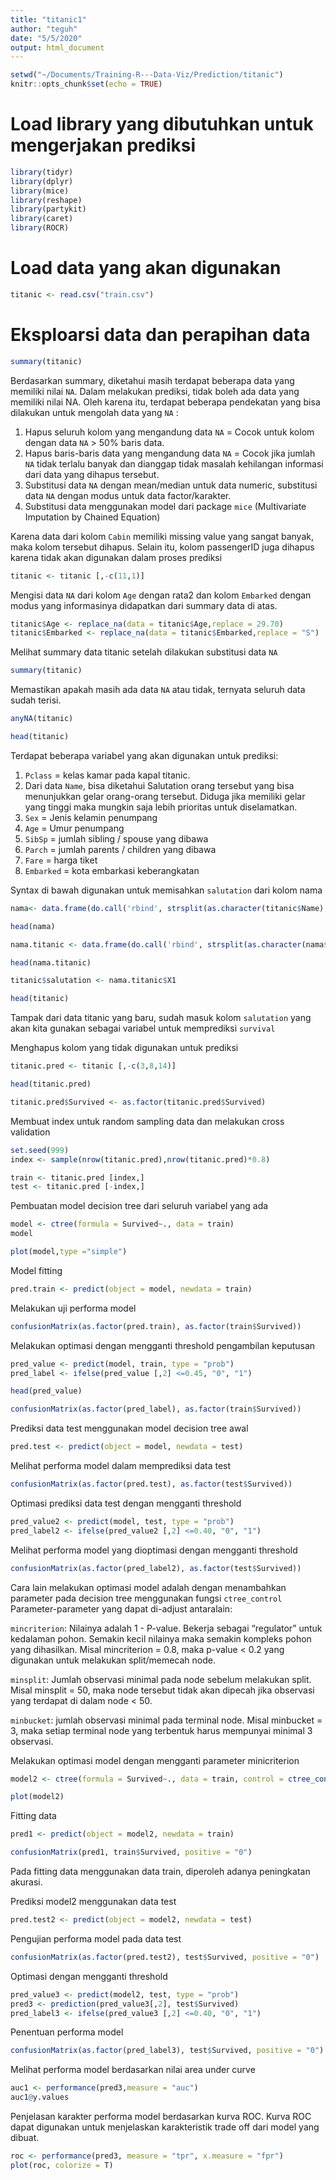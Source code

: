 ```yaml
---
title: "titanic1"
author: "teguh"
date: "5/5/2020"
output: html_document
---
```


```r
setwd("~/Documents/Training-R---Data-Viz/Prediction/titanic")
knitr::opts_chunk$set(echo = TRUE)
```

# Load library yang dibutuhkan untuk mengerjakan prediksi
```r
library(tidyr)
library(dplyr)
library(mice)
library(reshape)
library(partykit)
library(caret)
library(ROCR)
```

# Load data yang akan digunakan
```r
titanic <- read.csv("train.csv")
```


# Eksploarsi data dan perapihan data
```r
summary(titanic)
```
Berdasarkan summary, diketahui masih terdapat beberapa data yang memiliki nilai `NA`. Dalam melakukan prediksi, tidak boleh ada data yang memiliki nilai NA. Oleh karena itu, terdapat beberapa pendekatan yang bisa dilakukan untuk mengolah data yang `NA` :

1. Hapus seluruh kolom yang mengandung data `NA` = Cocok untuk kolom dengan data `NA` > 50% baris data.
2. Hapus baris-baris data yang mengandung data `NA` = Cocok jika jumlah `NA` tidak terlalu banyak dan dianggap tidak masalah kehilangan informasi dari data yang dihapus tersebut.
3. Substitusi data `NA` dengan mean/median untuk data numeric, substitusi data `NA` dengan modus untuk data factor/karakter.
4. Substitusi data menggunakan model dari package `mice` (Multivariate Imputation by Chained Equation)


Karena data dari kolom `Cabin` memiliki missing value yang sangat banyak, maka kolom tersebut dihapus. Selain itu, kolom passengerID juga dihapus karena tidak akan digunakan dalam proses prediksi
```r
titanic <- titanic [,-c(11,1)]
```

Mengisi data `NA` dari kolom `Age` dengan rata2 dan kolom `Embarked` dengan modus yang informasinya didapatkan dari summary data di atas.
```r
titanic$Age <- replace_na(data = titanic$Age,replace = 29.70)
titanic$Embarked <- replace_na(data = titanic$Embarked,replace = "S")
```


Melihat summary data titanic setelah dilakukan substitusi data `NA`
```r
summary(titanic)
```

Memastikan apakah masih ada data `NA` atau tidak, ternyata seluruh data sudah terisi.
```r
anyNA(titanic)
```


```r
head(titanic)
```

Terdapat beberapa variabel yang akan digunakan untuk prediksi:

1. `Pclass` = kelas kamar pada kapal titanic.
2. Dari data `Name`, bisa diketahui Salutation orang tersebut yang bisa menunjukkan gelar orang-orang tersebut. Diduga jika memiliki gelar yang tinggi maka mungkin saja lebih prioritas untuk diselamatkan.
3. `Sex` = Jenis kelamin penumpang
4. `Age` = Umur penumpang
5. `SibSp` = jumlah sibling / spouse yang dibawa
6. `Parch` = jumlah parents / children yang dibawa
7. `Fare` = harga tiket
8. `Embarked` = kota embarkasi keberangkatan


Syntax di bawah digunakan untuk memisahkan `salutation` dari kolom nama
```r
nama<- data.frame(do.call('rbind', strsplit(as.character(titanic$Name),',',fixed=TRUE)))
```

```r
head(nama)
```


```r
nama.titanic <- data.frame(do.call('rbind', strsplit(as.character(nama$X2),'.',fixed=TRUE)))
```

```r
head(nama.titanic)
```


```r
titanic$salutation <- nama.titanic$X1
```

```r
head(titanic)
```
Tampak dari data titanic yang baru, sudah masuk kolom `salutation` yang akan kita gunakan sebagai variabel untuk memprediksi `survival`



Menghapus kolom yang tidak digunakan untuk prediksi
```r
titanic.pred <- titanic [,-c(3,8,14)]
```

```r
head(titanic.pred)
```

```r
titanic.pred$Survived <- as.factor(titanic.pred$Survived)
```


Membuat index untuk random sampling data dan melakukan cross validation
```r
set.seed(999)
index <- sample(nrow(titanic.pred),nrow(titanic.pred)*0.8)
```

```r
train <- titanic.pred [index,]
test <- titanic.pred [-index,]
```


Pembuatan model decision tree dari seluruh variabel yang ada
```r
model <- ctree(formula = Survived~., data = train)
model
```

```r
plot(model,type ="simple")
```

Model fitting
```r
pred.train <- predict(object = model, newdata = train)
```


Melakukan uji performa model
```r
confusionMatrix(as.factor(pred.train), as.factor(train$Survived))
```

Melakukan optimasi dengan mengganti threshold pengambilan keputusan
```r
pred_value <- predict(model, train, type = "prob")
pred_label <- ifelse(pred_value [,2] <=0.45, "0", "1")
```

```r
head(pred_value)
```

```r
confusionMatrix(as.factor(pred_label), as.factor(train$Survived))
```

Prediksi data test menggunakan model decision tree awal
```r
pred.test <- predict(object = model, newdata = test)
```

Melihat performa model dalam memprediksi data test
```r
confusionMatrix(as.factor(pred.test), as.factor(test$Survived))
```



Optimasi prediksi data test dengan mengganti threshold
```r
pred_value2 <- predict(model, test, type = "prob")
pred_label2 <- ifelse(pred_value2 [,2] <=0.40, "0", "1")
```


Melihat performa model yang dioptimasi dengan mengganti threshold
```r
confusionMatrix(as.factor(pred_label2), as.factor(test$Survived))
```

Cara lain melakukan optimasi model adalah dengan menambahkan parameter pada decision tree menggunakan fungsi `ctree_control`
Parameter-parameter yang dapat di-adjust antaralain:

`mincriterion`: Nilainya adalah 1 - P-value. Bekerja sebagai "regulator" untuk kedalaman pohon. Semakin kecil nilainya maka semakin kompleks pohon yang dihasilkan. Misal mincriterion = 0.8, maka p-value < 0.2 yang digunakan untuk melakukan split/memecah node.   

`minsplit`: Jumlah observasi minimal pada node sebelum melakukan split. Misal minsplit = 50, maka node tersebut tidak akan dipecah jika observasi yang terdapat di dalam node < 50.
 
`minbucket`: jumlah observasi minimal pada terminal node. Misal minbucket = 3, maka setiap terminal node yang terbentuk harus mempunyai minimal 3 observasi.


Melakukan optimasi model dengan mengganti parameter minicriterion
```r
model2 <- ctree(formula = Survived~., data = train, control = ctree_control(mincriterion = 0.01))
```

```r
plot(model2)
```

Fitting data 
```r
pred1 <- predict(object = model2, newdata = train)
```

```r
confusionMatrix(pred1, train$Survived, positive = "0")
```

Pada fitting data menggunakan data train, diperoleh adanya peningkatan akurasi.

Prediksi model2 menggunakan data test
```r
pred.test2 <- predict(object = model2, newdata = test)
```

Pengujian performa model pada data test
```r
confusionMatrix(as.factor(pred.test2), test$Survived, positive = "0")
```

Optimasi dengan mengganti threshold 
```r
pred_value3 <- predict(model2, test, type = "prob")
pred3 <- prediction(pred_value3[,2], test$Survived)
pred_label3 <- ifelse(pred_value3 [,2] <=0.40, "0", "1")
```

Penentuan performa model
```r
confusionMatrix(as.factor(pred_label3), test$Survived, positive = "0")
```

Melihat performa model berdasarkan nilai area under curve
```r
auc1 <- performance(pred3,measure = "auc")
auc1@y.values
```

Penjelasan karakter performa model berdasarkan kurva ROC. Kurva ROC dapat digunakan untuk menjelaskan karakteristik trade off dari model yang dibuat. 
```r
roc <- performance(pred3, measure = "tpr", x.measure = "fpr")
plot(roc, colorize = T)
```




